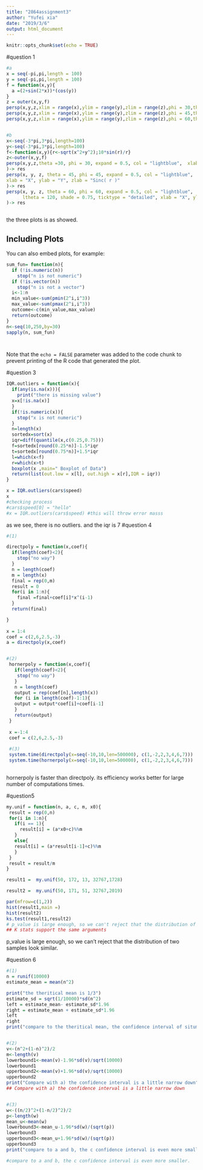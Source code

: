 ```yaml
---
title: "2864assignment3"
author: "Yufei xia"
date: "2019/3/6"
output: html_document
---
```


```r
knitr::opts_chunk$set(echo = TRUE)

```


#question 1
```r
#a
x = seq(-pi,pi,length = 100)
y = seq(-pi,pi,length = 100)
f = function(x,y){
  a =(2+sin(2*x))*(cos(y))
}
z = outer(x,y,f)
persp(x,y,z,xlim = range(x),ylim = range(y),zlim = range(z),phi = 30,theta = 30,sub = "3-D graph",main = "30&30")
persp(x,y,z,xlim = range(x),ylim = range(y),zlim = range(z),phi = 45,theta = 45,sub = "3-D graph",main = "45&45")
persp(x,y,z,xlim = range(x),ylim = range(y),zlim = range(z),phi = 60,theta = 60,sub = "3-D graph",main = "60&60")


#b
x<-seq(-3*pi,3*pi,length=100)
y<-seq(-3*pi,3*pi,length=100)
f<-function(x,y){r<-sqrt(x^2+y^2);10*sin(r)/r}
z<-outer(x,y,f)
persp(x,y,z,theta =30, phi = 30, expand = 0.5, col = "lightblue",  xlab = "X", ylab = "Y", zlab = "Sinc( r )"  
)-> res
persp(x, y, z, theta = 45, phi = 45, expand = 0.5, col = "lightblue", 
xlab = "X", ylab = "Y", zlab = "Sinc( r )"  
)-> res
persp(x, y, z, theta = 60, phi = 60, expand = 0.5, col = "lightblue", 
      ltheta = 120, shade = 0.75, ticktype = "detailed", xlab = "X", ylab = "Y", zlab = "Sinc( r )"  
)-> res



```
the three plots is as showed.

## Including Plots

You can also embed plots, for example:

```r
sum_fun= function(n){
  if (!is.numeric(n))
    stop("n is not numeric")
  if (!is.vector(n))
    stop("n is not a vector")
  i<-1:n 
  min_value<-sum(pmin(2^i,i^3))
  max_value<-sum(pmax(2^i,i^3))
  outcome<-c(min_value,max_value)
  return(outcome)
}
n<-seq(10,250,by=30)
sapply(n, sum_fun)




```

Note that the `echo = FALSE` parameter was added to the code chunk to prevent printing of the R code that generated the plot.

#question 3
```r

IQR.outliers = function(x){
  if(any(is.na(x))){
    print("there is missing value")
  x=x[!is.na(x)]
  }
  if(!is.numeric(x)){
    stop("x is not numeric")
  }
  n=length(x)
  sortedx=sort(x)
  iqr=diff(quantile(x,c(0.25,0.75)))
  f=sortedx[round(0.25*n)]-1.5*iqr
  t=sortedx[round(0.75*n)]+1.5*iqr
  l=which(x<f)
  r=which(x>t)
  boxplot(x ,main=" Boxplot of Data")   
  return(list(out.low = x[l], out.high = x[r],IQR = iqr))  
}

x = IQR.outliers(cars$speed)
x
#checking process 
#cars$speed[0] = "hello"
#x = IQR.outliers(cars$speed) #this will throw error masss

```
as we see, there is no outliers. and the iqr is 7
#question 4
```r
#(1)

directpoly = function(x,coef){
  if(length(coef)<2){
    stop("no way")
  }
  n = length(coef)
  m = length(x)
  final = rep(0,m)
  result = 0
  for(i in 1:n){
    final =final+coef[i]*x^(i-1)
  }
  return(final)

}
  
x = 1:4
coef = c(2,6,2.5,-3)
a = directpoly(x,coef)


#(2)
 hornerpoly = function(x,coef){
   if(length(coef)<2){
    stop("no way")
   }
   n = length(coef)
   output = rep(coef[n],length(x))
   for (i in length(coef)-1:1){
   output = output*coef[i]+coef[i-1]
   }
   return(output)
 }
 
 x =-1:4
 coef = c(2,6,2.5,-3)
 
 #(3)
 system.time(directpoly(x=seq(-10,10,len=500000), c(1,-2,2,3,4,6,7)))
 system.time(hornerpoly(x=seq(-10,10,len=500000), c(1,-2,2,3,4,6,7)))
 

```
hornerpoly is faster than directpoly. its efficiency works better for large number of computations times.


#question5
```r
my.unif = function(n, a, c, m, x0){
 result = rep(0,n)
 for(i in 1:n){
   if(i == 1){
     result[i] = (a*x0+c)%%m 
   }
   else{
   result[i] = (a*result[i-1]+c)%%m 
   }
 }
 result = result/m 
}

result1 =  my.unif(50, 172, 13, 32767,1728)

result2 =  my.unif(50, 171, 51, 32767,2019)

par(mfrow=c(1,2)) 
hist(result1,main =)
hist(result2)
ks.test(result1,result2)
# p_value is large enough, so we can't reject that the distribution of two samples look similar.  
## K stats support the same arguments


```
p_value is large enough, so we can't reject that the distribution of two samples look similar. 

#question 6 
```r
#(1)
n = runif(10000)
estimate_mean = mean(n^2)

print("the theritical mean is 1/3")
estimate_sd = sqrt(1/10000)*sd(n^2)
left = estimate_mean- estimate_sd*1.96
right = estimate_mean + estimate_sd*1.96
left 
right
print("compare to the theritical mean, the confidence interval of situmalution show that 95% percent the true mean(0.333) is inside 0.328 to 0.340. which satisfy it")


#(2)
v<-(n^2+(1-n)^2)/2
m<-length(v)
lowerbound1<-mean(v)-1.96*sd(v)/sqrt(10000)
lowerbound1
upperbound2<-mean(v)+1.96*sd(v)/sqrt(10000)
upperbound2 
print("Compare with a) the confidence interval is a little narrow down")
## Compare with a) the confidence interval is a little narrow down


#(3)
w<-((n/2)^2+(1-n/2)^2)/2
p<-length(w)
mean_u<-mean(w)
lowerbound3<-mean_u-1.96*sd(w)/(sqrt(p))
lowerbound3                   
upperbound3<-mean_u+1.96*sd(w)/(sqrt(p))
upperbound3
print("compare to a and b, the c confidence interval is even more smaller.")

#compare to a and b, the c confidence interval is even more smaller.

```




